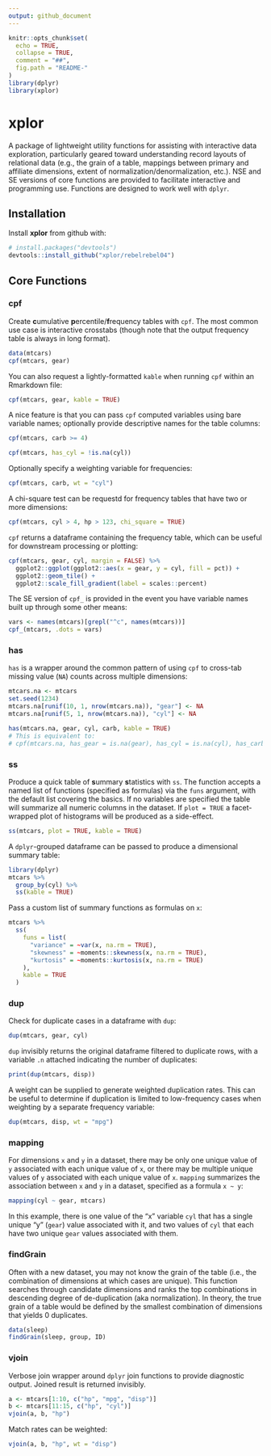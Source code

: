 ```yaml
---
output: github_document
---
```


```r
knitr::opts_chunk$set(
  echo = TRUE,
  collapse = TRUE,
  comment = "##",
  fig.path = "README-"
)
library(dplyr)
library(xplor)
```

# xplor

A package of lightweight utility functions for assisting with interactive data exploration, particularly geared toward understanding record layouts of relational data (e.g., the grain of a table, mappings between primary and affiliate dimensions, extent of normalization/denormalization, etc.). NSE and SE versions of core functions are provided to facilitate interactive and programming use. Functions are designed to work well with `dplyr`.

## Installation

Install **xplor** from github with:

```r
# install.packages("devtools")
devtools::install_github("xplor/rebelrebel04")
```

## Core Functions

### cpf

Create **c**umulative **p**ercentile/**f**requency tables with `cpf`. The most common use case is interactive crosstabs (though note that the output frequency table is always in long format).

```r
data(mtcars)
cpf(mtcars, gear)
```

You can also request a lightly-formatted `kable` when running `cpf` within an Rmarkdown file:

```r
cpf(mtcars, gear, kable = TRUE)
```

A nice feature is that you can pass `cpf` computed variables using bare variable names; optionally provide descriptive names for the table columns:

```r
cpf(mtcars, carb >= 4)

cpf(mtcars, has_cyl = !is.na(cyl))
```

Optionally specify a weighting variable for frequencies:

```r
cpf(mtcars, carb, wt = "cyl")
```

A chi-square test can be requestd for frequency tables that have two or more dimensions:

```r
cpf(mtcars, cyl > 4, hp > 123, chi_square = TRUE)
```

`cpf` returns a dataframe containing the frequency table, which can be useful for downstream processing or plotting:

```r
cpf(mtcars, gear, cyl, margin = FALSE) %>% 
  ggplot2::ggplot(ggplot2::aes(x = gear, y = cyl, fill = pct)) +
  ggplot2::geom_tile() +
  ggplot2::scale_fill_gradient(label = scales::percent)
```

The SE version of `cpf_` is provided in the event you have variable names built up through some other means:

```r
vars <- names(mtcars)[grepl("^c", names(mtcars))]
cpf_(mtcars, .dots = vars)
```


### has

`has` is a wrapper around the common pattern of using `cpf` to cross-tab missing value (`NA`) counts across multiple dimensions:

```r
mtcars.na <- mtcars
set.seed(1234)
mtcars.na[runif(10, 1, nrow(mtcars.na)), "gear"] <- NA
mtcars.na[runif(5, 1, nrow(mtcars.na)), "cyl"] <- NA

has(mtcars.na, gear, cyl, carb, kable = TRUE)
# This is equivalent to:
# cpf(mtcars.na, has_gear = is.na(gear), has_cyl = is.na(cyl), has_carb = is.na(carb), kable = TRUE)
```


### ss

Produce a quick table of **s**ummary **s**tatistics with `ss`. The function accepts a named list of functions (specified as formulas) via the `funs` argument, with the default list covering the basics. If no variables are specified the table will summarize all numeric columns in the dataset. If `plot = TRUE` a facet-wrapped plot of histograms will be produced as a side-effect.

```r
ss(mtcars, plot = TRUE, kable = TRUE)
```

A `dplyr`-grouped dataframe can be passed to produce a dimensional summary table:

```r
library(dplyr)
mtcars %>% 
  group_by(cyl) %>% 
  ss(kable = TRUE)
```

Pass a custom list of summary functions as formulas on `x`:

```r
mtcars %>% 
  ss(
    funs = list(
      "variance" = ~var(x, na.rm = TRUE), 
      "skewness" = ~moments::skewness(x, na.rm = TRUE), 
      "kurtosis" = ~moments::kurtosis(x, na.rm = TRUE)
    ), 
    kable = TRUE
  )
```


### dup

Check for duplicate cases in a dataframe with `dup`:

```r
dup(mtcars, gear, cyl)
```

`dup` invisibly returns the original dataframe filtered to duplicate rows, with a variable `.n` attached indicating the number of duplicates:

```r
print(dup(mtcars, disp))
```

A weight can be supplied to generate weighted duplication rates. This can be useful to determine if duplication is limited to low-frequency cases when weighting by a separate frequency variable:

```r
dup(mtcars, disp, wt = "mpg")
```



### mapping

For dimensions `x` and `y` in a dataset, there may be only one unique value of `y` associated with each unique value of `x`, or there may be multiple unique values of `y` associated with each unique value of `x`. `mapping` summarizes the association between `x` and `y` in a dataset, specified as a formula `x ~ y`:

```r
mapping(cyl ~ gear, mtcars)
```

In this example, there is one value of the "x" variable `cyl` that has a single unique "y" (`gear`) value associated with it, and two values of `cyl` that each have two unique `gear` values associated with them.


### findGrain

Often with a new dataset, you may not know the grain of the table (i.e., the combination of dimensions at which cases are unique). This function searches through candidate dimensions and ranks the top combinations in descending degree of de-duplication (aka normalization). In theory, the true grain of a table would be defined by the smallest combination of dimensions that yields 0 duplicates.

```r
data(sleep)
findGrain(sleep, group, ID)
```

### vjoin

Verbose join wrapper around `dplyr` join functions to provide diagnostic output. Joined result is returned invisibly.

```r
a <- mtcars[1:10, c("hp", "mpg", "disp")]
b <- mtcars[11:15, c("hp", "cyl")]
vjoin(a, b, "hp")
```

Match rates can be weighted:

```r
vjoin(a, b, "hp", wt = "disp")
```

